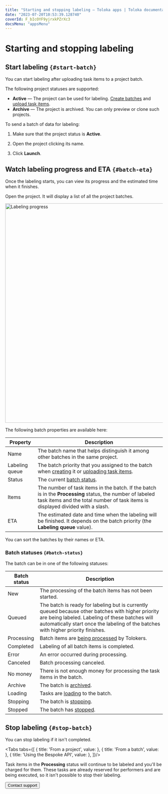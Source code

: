 ```yaml
---
title: "Starting and stopping labeling — Toloka apps | Toloka documentation"
date: "2023-07-20T10:53:39.128740"
coverId: F_bIcOYF9yjrxkPZrXc3
docsMenu: "appsMenu"
---
```



# Starting and stopping labeling

## Start labeling `{#start-batch}`

You can start labeling after uploading task items to a project batch.

The following project statuses are supported:

- **Active** — The project can be used for labeling. [Create batches](/docs/apps/add-task#new-batch) and [upload task items](/docs/apps/add-task#edit).
- **Archive** — The project is archived. You can only preview or clone such projects.

To send a batch of data for labeling:

1. Make sure that the project status is **Active**.

1. Open the project clicking its name.

1. Click **Launch**.

## Watch labeling progress and ETA `{#batch-eta}`

Once the labeling starts, you can view its progress and the estimated time when it finishes.

Open the project. It will display a list of all the project batches.

<Image width="700px" withBackground imageId="bf299508dd2b13a77a82815f3c5ac254" alt="Labeling progress" />

The following batch properties are available here:

Property | Description
-------- | -----------
Name | The batch name that helps distinguish it among other batches in the same project.
Labeling queue | The batch priority that you assigned to the batch when [creating](/docs/apps/add-task#new-batch) it or [uploading task items](/docs/apps/add-task#edit).
Status | The current [batch status](#batch-status).
Items | The number of task items in the batch. If the batch is in the **Processing** status, the number of labeled task items and the total number of task items is displayed  divided with a slash.
ETA | The estimated date and time when the labeling will be finished. It depends on the batch priority (the **Labeling queue** value).

You can sort the batches by their names or ETA.

### Batch statuses `{#batch-status}`

The batch can be in one of the following statuses:

Batch status | Description
------------ | -----------
New | The processing of the batch items has not been started.
Queued | The batch is ready for labeling but is currently queued because other batches with higher priority are being labeled. Labeling of these batches will automatically start once the labeling of the batches with higher priority finishes.
Processing | Batch items are [being processed](#start-batch) by Tolokers.
Completed | Labeling of all batch items is completed.
Error | An error occurred during processing.
Canceled | Batch processing canceled.
No money | There is not enough money for processing the task items in the batch.
Archive | The batch is [archived](/docs/apps/archive-batch).
Loading | Tasks are [loading](/docs/apps/add-task) to the batch.
Stopping | The batch is [stopping](#stop-batch).
Stopped | The batch has [stopped](#stop-batch).

## Stop labeling `{#stop-batch}`

You can stop labeling if it isn't completed.

<Tabs tabs={[
  { title: 'From a project', value: <ViewProgressList1/> },
  { title: 'From a batch', value: <ViewProgressList2/> },
  { title: 'Using the Bespoke API', value: <ViewProgressList3/> },
]}/>

<Note mode="note" title="Note">

Task items in the **Processing** status will continue to be labeled and you'll be charged for them. These tasks are already reserved for performers and are being executed, so it isn't possible to stop their labeling.

</Note>

<Button view="defaultInverse" size="l" type="link" url="/docs/guide/troubleshooting/support?form-source=apps-view-progress">Contact support</Button>